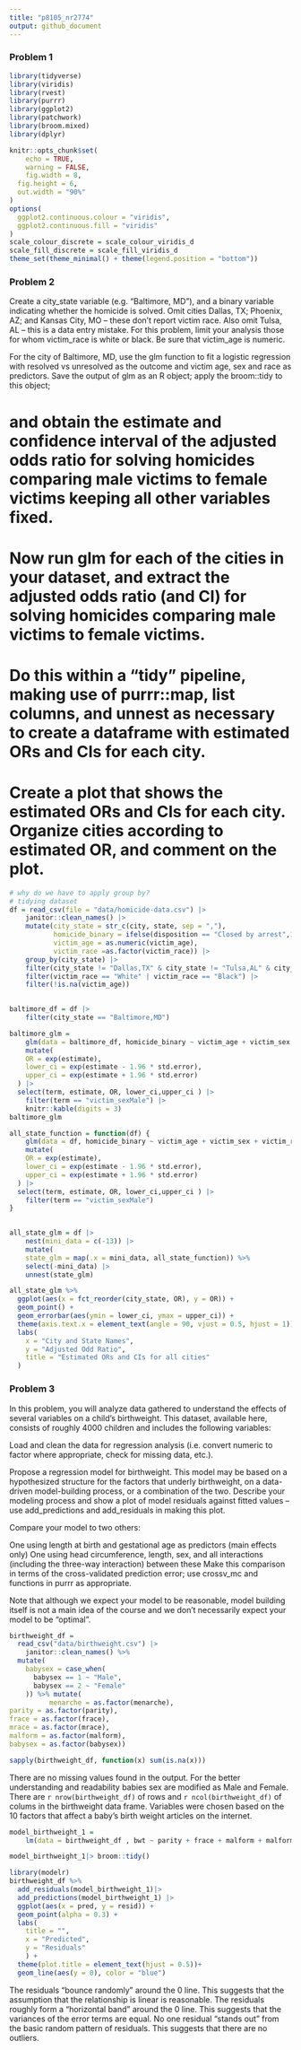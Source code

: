 ```yaml
---
title: "p8105_nr2774"
output: github_document
---
```


### Problem 1

```r
library(tidyverse)
library(viridis)
library(rvest)
library(purrr)
library(ggplot2)
library(patchwork)
library(broom.mixed)
library(dplyr)

knitr::opts_chunk$set(
	echo = TRUE,
	warning = FALSE,
	fig.width = 8, 
  fig.height = 6,
  out.width = "90%"
)
options(
  ggplot2.continuous.colour = "viridis",
  ggplot2.continuous.fill = "viridis"
)
scale_colour_discrete = scale_colour_viridis_d
scale_fill_discrete = scale_fill_viridis_d
theme_set(theme_minimal() + theme(legend.position = "bottom"))
```



### Problem 2 

Create a city_state variable (e.g. “Baltimore, MD”), and a binary variable indicating whether the homicide is solved. Omit cities Dallas, TX; Phoenix, AZ; and Kansas City, MO – these don’t report victim race. Also omit Tulsa, AL – this is a data entry mistake. For this problem, limit your analysis those for whom victim_race is white or black. Be sure that victim_age is numeric.

For the city of Baltimore, MD, use the glm function to fit a logistic regression with resolved vs unresolved as the outcome and victim age, sex and race as predictors. Save the output of glm as an R object; apply the broom::tidy to this object; 

# and obtain the estimate and confidence interval of the adjusted odds ratio for solving homicides comparing male victims to female victims keeping all other variables fixed.

# Now run glm for each of the cities in your dataset, and extract the adjusted odds ratio (and CI) for solving homicides comparing male victims to female victims.

# Do this within a “tidy” pipeline, making use of purrr::map, list columns, and unnest as necessary to create a dataframe with estimated ORs and CIs for each city.

# Create a plot that shows the estimated ORs and CIs for each city. Organize cities according to estimated OR, and comment on the plot.


```r
# why do we have to apply group by?
# tidying dataset 
df = read_csv(file = "data/homicide-data.csv") |> 
    janitor::clean_names() |>
    mutate(city_state = str_c(city, state, sep = ","),
           homicide_binary = ifelse(disposition == "Closed by arrest",1,0),
           victim_age = as.numeric(victim_age),
           victim_race =as.factor(victim_race)) |> 
    group_by(city_state) |> 
    filter(city_state != "Dallas,TX" & city_state != "Tulsa,AL" & city_state != "Phoenix,AZ" & city_state != "Kansas City,MO") |>
    filter(victim_race == "White" | victim_race == "Black") |> 
    filter(!is.na(victim_age))
    
```

```r
baltimore_df = df |> 
    filter(city_state == "Baltimore,MD") 

baltimore_glm = 
    glm(data = baltimore_df, homicide_binary ~ victim_age + victim_sex + victim_race, family = binomial()) |> broom::tidy() |> 
    mutate(
    OR = exp(estimate),
    lower_ci = exp(estimate - 1.96 * std.error),
    upper_ci = exp(estimate + 1.96 * std.error)
  ) |> 
  select(term, estimate, OR, lower_ci,upper_ci ) |>
    filter(term == "victim_sexMale") |> 
    knitr::kable(digits = 3)
baltimore_glm

```

```r
all_state_function = function(df) {
    glm(data = df, homicide_binary ~ victim_age + victim_sex + victim_race, family = binomial()) |> broom::tidy() |> 
    mutate(
    OR = exp(estimate),
    lower_ci = exp(estimate - 1.96 * std.error),
    upper_ci = exp(estimate + 1.96 * std.error)
  ) |> 
  select(term, estimate, OR, lower_ci,upper_ci ) |>
    filter(term == "victim_sexMale") 
}
    

all_state_glm = df |>
    nest(mini_data = c(-13)) |> 
    mutate(
    state_glm = map(.x = mini_data, all_state_function)) %>%
    select(-mini_data) |> 
    unnest(state_glm)

```

```r
all_state_glm %>% 
  ggplot(aes(x = fct_reorder(city_state, OR), y = OR)) +
  geom_point() + 
  geom_errorbar(aes(ymin = lower_ci, ymax = upper_ci)) + 
  theme(axis.text.x = element_text(angle = 90, vjust = 0.5, hjust = 1))+
  labs(
    x = "City and State Names",
    y = "Adjusted Odd Ratio",
    title = "Estimated ORs and CIs for all cities"
  )
```

### Problem 3

In this problem, you will analyze data gathered to understand the effects of several variables on a child’s birthweight. This dataset, available here, consists of roughly 4000 children and includes the following variables:

Load and clean the data for regression analysis (i.e. convert numeric to factor where appropriate, check for missing data, etc.).

Propose a regression model for birthweight. This model may be based on a hypothesized structure for the factors that underly birthweight, on a data-driven model-building process, or a combination of the two. Describe your modeling process and show a plot of model residuals against fitted values – use add_predictions and add_residuals in making this plot.

Compare your model to two others:

One using length at birth and gestational age as predictors (main effects only)
One using head circumference, length, sex, and all interactions (including the three-way interaction) between these
Make this comparison in terms of the cross-validated prediction error; use crossv_mc and functions in purrr as appropriate.

Note that although we expect your model to be reasonable, model building itself is not a main idea of the course and we don’t necessarily expect your model to be “optimal”.

```r
birthweight_df = 
  read_csv("data/birthweight.csv") |> 
    janitor::clean_names() %>%
  mutate(
    babysex = case_when(
      babysex == 1 ~ "Male",
      babysex == 2 ~ "Female"
    )) %>% mutate(
          menarche = as.factor(menarche),
parity = as.factor(parity),
frace = as.factor(frace),
mrace = as.factor(mrace),
malform = as.factor(malform),
babysex = as.factor(babysex))

sapply(birthweight_df, function(x) sum(is.na(x)))         

```
There are no missing values found in the output. For the better understanding and readability babies sex are modified as Male and Female. There are `r nrow(birthweight_df)` of rows and `r ncol(birthweight_df)`  of colums in the birthweight data frame. Variables were chosen based on the 10 factors that affect a baby's birth weight articles on the internet. 

```r
model_birthweight_1 = 
    lm(data = birthweight_df , bwt ~ parity + frace + malform + malform + babysex + gaweeks)

model_birthweight_1|> broom::tidy()

```

```r
library(modelr)
birthweight_df %>% 
  add_residuals(model_birthweight_1)|> 
  add_predictions(model_birthweight_1) |>  
  ggplot(aes(x = pred, y = resid)) + 
  geom_point(alpha = 0.3) +
  labs(
    title = "",
    x = "Predicted",
    y = "Residuals"
    ) +
  theme(plot.title = element_text(hjust = 0.5))+
  geom_line(aes(y = 0), color = "blue")

```

The residuals "bounce randomly" around the 0 line. This suggests that the assumption that the relationship is linear is reasonable.
The residuals roughly form a "horizontal band" around the 0 line. This suggests that the variances of the error terms are equal.
No one residual "stands out" from the basic random pattern of residuals. This suggests that there are no outliers.

```r



```

